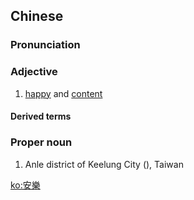 {{also|安乐}}
==Chinese==
{{zh-forms|s=安乐}}

===Pronunciation===
{{zh-pron
|m=ānlè
|c=on1 lok6
|h=pfs=ôn-lo̍k
|mn=an-lo̍k
|cat=a
}}

===Adjective===
{{zh-adj}}
# [[happy]] and [[content]]

====Derived terms====
{{zh-der|安樂死|安樂窩|安樂椅}}

===Proper noun===
{{zh-proper noun}}

# Anle district of Keelung City ({{zh-l|基隆市}}), Taiwan

[[ko:安樂]]